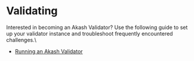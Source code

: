 # Validating

Interested in becoming an Akash Validator?  Use the following guide to set up your validator instance and troubleshoot frequently encountered challenges.\


* [Running an Akash Validator](validator.md)
